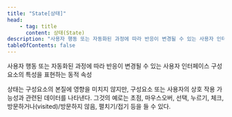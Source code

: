 ```yaml
---
title: "State[상태]"
head:
    - tag: title
      content: 상태(State)
description: "사용자 행동 또는 자동화된 과정에 따라 반응이 변경될 수 있는 사용자 인터페이스 구성요소의 특성을 표현하는 동적 속성"
tableOfContents: false
---
```


<Badge text="WCAG2" variant="note" size="large" /> 
사용자 행동 또는 자동화된 과정에 따라 반응이 변경될 수 있는 사용자 인터페이스 구성요소의 특성을 표현하는 동적 속성

상태는 구성요소의 본질에 영향을 미치지 않지만, 구성요소 또는 사용자의 상호 작용 가능성과 관련된 데이터를 나타낸다. 그것의 예로는 초점, 마우스오버, 선택, 누르기, 체크, 방문하거나(<span lang="en">visited</span>)/방문하지 않음, 펼치기/접기 등을 들 수 있다.
